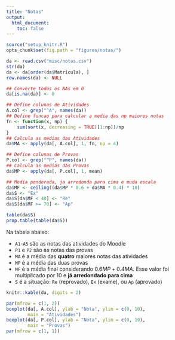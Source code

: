 ```yaml
---
title: "Notas"
output:
  html_document:
    toc: false
---
```


```r
source("setup_knitr.R")
opts_chunk$set(fig.path = "figures/notas/")
```

```r
da <- read.csv("misc/notas.csv")
str(da)
da <- da[order(da$Matrícula), ]
row.names(da) <- NULL

## Converte todos os NAs em 0
da[is.na(da)] <- 0

## Define colunas de Atividades
A.col <- grep("^A", names(da))
## Define funcao para calcular a media das np maiores notas
fn <- function(x, np) {
    sum(sort(x, decreasing = TRUE)[1:np])/np
}
## Calcula as medias das Atividades
da$MA <- apply(da[, A.col], 1, fn, np = 4)

## Define colunas de Provas
P.col <- grep("^P", names(da))
## Calcula as medias das Provas
da$MP <- apply(da[, P.col], 1, mean)

## Media ponderada, ja arredonda para cima e muda escala
da$MF <- ceiling((da$MP * 0.6 + da$MA * 0.4) * 10)
da$S <- "Ex"
da$S[da$MF < 40] <- "Re"
da$S[da$MF >= 70] <- "Ap"
```

```r
table(da$S)
prop.table(table(da$S))
```

Na tabela abaixo:

- `A1`-`A5` são as notas das atividades do Moodle
- `P1` e `P2` são as notas das provas
- `MA` é a média das **quatro** maiores notas das atividades
- `MP` é a média das duas provas
- `MF` é a média final considerando $0.6 MP + 0.4 MA$. Esse valor foi
  multiplicado por 10 e **já arredondado para cima**
- `S` é a situação: `Re` (reprovado), `Ex` (exame), ou `Ap` (aprovado)

```r
knitr::kable(da, digits = 2)
```

```r
par(mfrow = c(1, 2))
boxplot(da[, A.col], ylab = "Nota", ylim = c(0, 10),
        main = "Atividades")
boxplot(da[, P.col], ylab = "Nota", ylim = c(0, 10),
        main = "Provas")
par(mfrow = c(1, 1))
```
